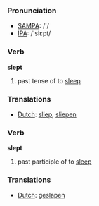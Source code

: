 === Pronunciation ===
*[[w:SAMPA|SAMPA]]: /'/
*[[w:IPA|IPA]]: /'slεpt/

=== Verb ===

'''slept'''

# past tense of to [[sleep]]

=== Translations ===
*[[Dutch]]: [[sliep]], [[sliepen]]

=== Verb ===

'''slept'''

# past participle of to [[sleep]]

=== Translations ===
*[[Dutch]]: [[geslapen]]